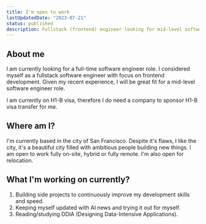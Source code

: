 ```yaml
---
title: I'm open to work
lastUpdatedDate: "2023-07-21"
status: published
description: Fullstack (frontend) engineer looking for mid-level software engineer role
---
```


## About me

I am currently looking for a full-time software engineer role. I considered myself as a fullstack software engineer with focus on frontend development. Given my recent experience, I will be great fit for a mid-level software engineer role.

I am currently on H1-B visa, therefore I do need a company to sponsor H1-B visa transfer for me.

## Where am I?

I'm currently based in the city of San Francisco. Despite it's flaws, I like the city, it's a beautiful city filled with ambitious people building new things.
I am open to work fully on-site, hybrid or fully remote. I'm also open for relocation.

## What I'm working on currently?

1. Building side projects to continuously improve my development skills and speed.
2. Keeping myself updated with AI news and trying it out for myself.
3. Reading/studying DDIA (Designing Data-Intensive Applications).
